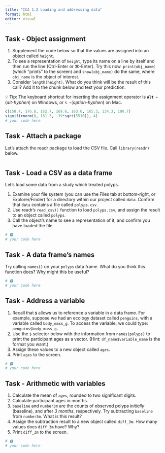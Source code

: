 ```yaml
---
title: "ICA 1.2 Loading and addressing data"
format: html
editor: visual
---
```


## Task - Object assignment

1.  Supplement the code below so that the values are assigned into an object called `height`.
2.  To see a representation of `height`, type its name on a line by itself and then run the line (Ctrl-Enter or ⌘-Enter). Try this now. `print(obj_name)` (which "prints" to the screen) and `show(obj_name)` do the same, where `obj_name` is the object of interest.
3.  Consider `length(height)`. What do you think will be the result of this call? Add it to the chunk below and test your prediction.

💡 Tip: The keyboard shortcut for inserting the assignment operator is **`Alt -`** (*alt-hyphen*) on Windows, or **`⌥ -`**(*option-hyphen*) on Mac.

```r
c(158.4, 176.8, 162.7, 169.6, 163.0, 165.3, 134.3, 190.7)
signif(rnorm(8, 161.3, .19*sqrt(5510)), 4)
# your code here 
```

## Task - Attach a package

Let's attach the readr package to load the CSV file. Call `library(readr)` below.

```r

```

## Task - Load a CSV as a data frame

Let's load some data from a study which treated polyps.

1.  Examine your file system (you can use the Files tab at bottom-right, or Explorer/Finder) for a directory within our project called `data`. Confirm that `data` contains a file called `polyps.csv`.
2.  Use readr's `read_csv()` function to load `polyps.csv`, and assign the result to an object called `polyps`.
3.  Call the object's name to see a representation of it, and confirm you have loaded the file.

```r
# 🅿
# your code here 
```

## Task - A data frame's names

Try calling `names()` on your `polyps` data frame. What do you think this function does? Why might this be useful?

```r
# 🅿
# your code here 
```

## Task - Address a variable

1.  Recall that **`$`** allows us to reference a variable in a data frame. For example, suppose we had an ecology dataset called `penguins`, with a variable called `body_mass_g`. To access the variable, we could type: `penguins$body_mass_g`.
2.  Use the `$` selector below with the information from `names(polyps)` to print the participant ages as a vector. (Hint: `df_name$variable_name` is the format you want.)
3.  Assign these values to a new object called `ages`.
4.  Print `ages` to the screen.

```r
# 🅿
# your code here 
```

## Task - Arithmetic with variables

1.  Calculate the mean of `ages`, rounded to two significant digits.
2.  Calculate participant ages in months.
3.  `baseline` and `number3m` are the counts of observed polyps *initially* (baseline), and after *3 months*, respectively. Try subtracting `baseline` from `number3m`. What is this result?
4.  Assign the subtraction result to a new object called `diff_3m`. How many values does `diff_3m` have? Why?
5.  Print `diff_3m` to the screen.

```r
# 🅿
# your code here 
```

